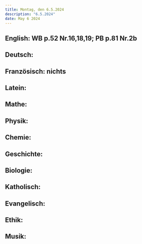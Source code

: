 ```yaml
---
title: Montag, den 6.5.2024
description: "6.5.2024"
date: May 6 2024
---
```


## English: WB p.52 Nr.16,18,19; PB p.81 Nr.2b
## Deutsch: 
## Französisch: nichts
## Latein: 
## Mathe: 
## Physik: 
## Chemie: 
## Geschichte: 
## Biologie: 
## Katholisch: 
## Evangelisch: 
## Ethik: 
## Musik: 